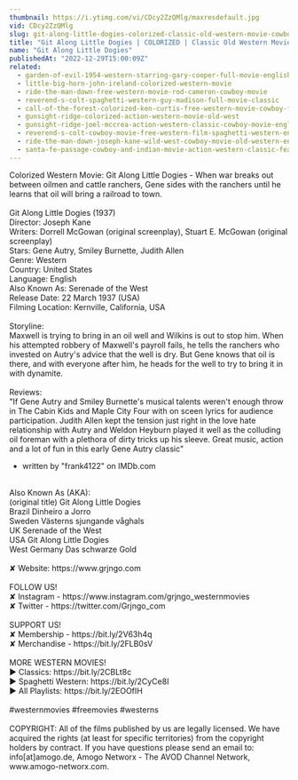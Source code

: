 ```yaml
---
thumbnail: https://i.ytimg.com/vi/CDcy2ZzQMlg/maxresdefault.jpg
vid: CDcy2ZzQMlg
slug: git-along-little-dogies-colorized-classic-old-western-movie-cowboys
title: "Git Along Little Dogies | COLORIZED | Classic Old Western Movie | Cowboys"
name: "Git Along Little Dogies"
publishedAt: "2022-12-29T15:00:09Z"
related:
  - garden-of-evil-1954-western-starring-gary-cooper-full-movie-english-full-free-western-movies
  - little-big-horn-john-ireland-colorized-western-movie
  - ride-the-man-down-free-western-movie-rod-cameron-cowboy-movie
  - reverend-s-colt-spaghetti-western-guy-madison-full-movie-classic
  - call-of-the-forest-colorized-ken-curtis-free-western-movie-cowboy-film
  - gunsight-ridge-colorized-action-western-movie-old-west
  - gunsight-ridge-joel-mccrea-action-western-classic-cowboy-movie-english
  - reverend-s-colt-cowboy-movie-free-western-film-spaghetti-western-english
  - ride-the-man-down-joseph-kane-wild-west-cowboy-movie-old-western-english
  - santa-fe-passage-cowboy-and-indian-movie-action-western-classic-feature-film-in-full-length
---
```


Colorized Western Movie: Git Along Little Dogies - When war breaks out between oilmen and cattle ranchers, Gene sides with the ranchers until he learns that oil will bring a railroad to town.<br />
<br />
Git Along Little Dogies (1937)<br />
Director: Joseph Kane<br />
Writers: Dorrell McGowan (original screenplay), Stuart E. McGowan (original screenplay)<br />
Stars: Gene Autry, Smiley Burnette, Judith Allen<br />
Genre: Western<br />
Country: United States<br />
Language: English<br />
Also Known As: Serenade of the West<br />
Release Date: 22 March 1937 (USA)<br />
Filming Location: Kernville, California, USA<br />
<br />
Storyline:<br />
Maxwell is trying to bring in an oil well and Wilkins is out to stop him. When his attempted robbery of Maxwell's payroll fails, he tells the ranchers who invested on Autry's advice that the well is dry. But Gene knows that oil is there, and with everyone after him, he heads for the well to try to bring it in with dynamite.<br />
<br />
Reviews:<br />
"If Gene Autry and Smiley Burnette's musical talents weren't enough throw in The Cabin Kids and Maple City Four with on sceen lyrics for audience participation. Judith Allen kept the tension just right in the love hate relationship with Autry and Weldon Heyburn played it well as the colluding oil foreman with a plethora of dirty tricks up his sleeve. Great music, action and a lot of fun in this early Gene Autry classic"<br />
- written by "frank4122" on IMDb.com<br />
<br />
Also Known As (AKA):<br />
(original title) Git Along Little Dogies<br />
Brazil Dinheiro a Jorro<br />
Sweden Västerns sjungande våghals<br />
UK Serenade of the West<br />
USA Git Along Little Dogies<br />
West Germany Das schwarze Gold<br />
<br />
✘ Website: https://www.grjngo.com<br />
<br />
FOLLOW US!<br />
✘ Instagram - https://www.instagram.com/grjngo_westernmovies<br />
✘ Twitter - https://twitter.com/Grjngo_com<br />
<br />
SUPPORT US!<br />
✘ Membership - https://bit.ly/2V63h4q<br />
✘ Merchandise - https://bit.ly/2FLB0sV<br />
<br />
MORE WESTERN MOVIES! <br />
► Classics: https://bit.ly/2CBLt8c <br />
► Spaghetti Western: https://bit.ly/2CyCe8I <br />
► All Playlists: https://bit.ly/2EOOfIH <br />
<br />
#westernmovies #freemovies #westerns<br />
<br />
COPYRIGHT: All of the films published by us are legally licensed. We have acquired the rights (at least for specific territories) from the copyright holders by contract. If you have questions please send an email to: info[at]amogo.de, Amogo Networx - The AVOD Channel Network, www.amogo-networx.com.